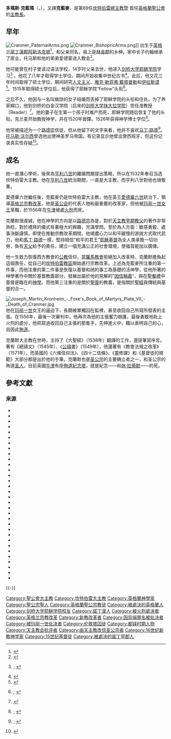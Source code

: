 {{NoteTA
|T=zh-hans:托马斯·克兰麦;zh-hk:多瑪斯克藍瑪;zh-tw:湯瑪斯·克蘭默;
|1=zh-hans:托马斯·克兰麦;zh-hk:多瑪斯克藍瑪;zh-tw:湯瑪斯·克蘭默;
|2=zh:多瑪斯;zh-hans:托马斯;zh-hk:多瑪斯;zh-tw:湯瑪斯;
|3=zh:克藍瑪;zh-hans:克兰麦;zh-hk:克藍瑪;zh-tw:克蘭默;
}}
{{Infobox Christian leader
| honorific-prefix = 

The Right Reverend and Right Honourable
| name = Thomas Cranmer
| archbishop_of = [[英格蘭聖公會|英格蘭聖公會]][[主教長|主教長]]
| image = Thomas_Cranmer.png
| caption = 
| enthroned =  1533年12月3日<ref>{{Harvnb|Ridley|1962|p=70}}; {{Harvnb|MacCulloch|1996|p=106}}</ref>
| ended =  1555年12月4日
| predecessor = [[威廉·沃勒姆|威廉·沃勒姆]]
| church = [[英格兰教会|英格兰教会]]
| diocese = [[坎特伯雷教区|坎特伯雷教区]]
| successor = [[雷吉纳尔德·博勒|雷吉纳尔德·博勒]]
| ordination =
| consecration = 1533年3年30日
| consecrated_by = [[约翰·朗兰德|约翰·朗兰德]]
| birth_date = 1489年7月2日
| birth_place = {{flag|Kingdom of England}}[[诺丁汉郡|诺丁汉郡]][[阿斯洛克顿|阿斯洛克顿]]
| death_date = 1556年3月21日
| death_place = {{flag|Kingdom of England}}[[牛津|牛津]]
| alma_mater = [[剑桥大学耶稣学院|剑桥大学耶稣学院]]
| religion =[[羅拉德派|羅拉德派]]
| profession = [[主教|主教]]
| venerated = [[圣公会|圣公会]]
}}

'''多瑪斯·克藍瑪'''（{{lang-en|Thomas Cranmer}}，{{bd|1489年|7月2日|1556年|3月21日|catIdx=Cranmer}}），又譯'''克藍麥'''，是第69任[[坎特伯雷大主教|坎特伯雷總主教]]暨 首任[[英格蘭聖公會|英格蘭聖公會]]的[[主教長|主教長]]。

==早年==
[[File:Cranmer_PaternalArms.png|thumb]]
[[File:Cranmer_BishopricArms.png|thumb]]]]
出生于[[英格兰|英格兰]][[諾丁漢郡|諾丁漢郡]][[阿斯洛克顿|阿斯洛克顿]]<ref>{{Harvnb|Ridley|1962|p=13}}</ref>，和父亲同名，祖上是[[林肯郡|林肯郡]]的乡绅{{sfn|Hirst|1934|p=2}}。家中长子约翰继承了家业，托马斯和他的弟弟爱德蒙进入教会<ref>{{Harvnb|MacCulloch|1996|p=109}}</ref>。

他可能曾在村子里读过语法学校，14岁时父亲去世，他进入[[剑桥大学耶稣学院|剑桥大学耶稣学院]]学习<ref>{{Harvnb|Ridley|1962|pp=13–15}}; {{Harvnb|MacCulloch|1996|pp=7–15}}</ref> 。他花了八年才取得学士学位，期间开始收集中世纪古书<ref>{{Harvnb|Selwyn|1993|pp=63–65}}</ref>。此后，他又花三年时间取得了硕士学位，期间研究[[人文主义|人文主义]]、[[雅克·勒菲弗·戴塔普勒|雅克·勒菲弗·戴塔普勒]]和[[伊拉斯谟|伊拉斯谟]]<ref>{{acad|id=CRNR503T|name=Cranmer, Thomas}}</ref>。1515年取得硕士学位后，他获得了耶稣学院“Fellow”头衔<ref>{{Harvnb|Ridley|1962|p=16}}; {{Harvnb|MacCulloch|1996|pp=19–21}}</ref>。

之后不久，他因与一名叫做琼的女子结婚而丢掉了耶稣学院的头衔和住处。为了养家糊口，他到剑桥的白金汉学院（后来的[[剑桥大学抹大拉学院|剑桥大学抹大拉学院]]）担任准教授（Reader）<ref>{{Harvnb|MacCulloch|1996|p=21}}</ref>。他的妻子在生第一个孩子时难产而死，耶稣学院随后恢复了他的头衔。克兰麦开始教授神学，并在1520年晉鐸。1526年获得神学博士学位<ref>{{Harvnb|Ridley|1962|pp=16–20}}; {{Harvnb|MacCulloch|1996|pp=21–23}}</ref>。

他常被描述为一个[[路德宗|路德宗]]信徒，但从他留下的文字来看，他并不喜欢[[马丁·路德|马丁·路德]]<ref>{{Harvnb|Bernard|2005|p=506}}; {{Harvnb|MacCulloch|1996|pp=23–33}}</ref>。[[托马斯·沃尔西|托马斯·沃尔西]]曾选他出使神圣罗马帝国。有记录显示他曾出使西班牙，但这份记录真实性存疑<ref>{{Harvnb|MacCulloch|2016|pp=xi}}</ref>。

==成名==
他一直潛心學術，後來為[[亨利八世|亨利八世]]的離婚問題提出策略，所以在1532年奉召当选坎特伯雷大主教。他在[[亨利八世|亨利八世]]統治期間，一直是大主教，而亨利八世對他也很敬重。

愛德華六世繼任後，克藍麥仍是坎特伯雷大主教，他在英王[[愛德華六世|愛德華六世]]統治下，領導[[英格兰宗教改革|英格兰宗教改革]]，他是[[圣公会|圣公会]]的代表人物和最重要的改革家，但他被[[玛丽一世_(英格兰)|玛丽一世女王]]革職，於1556年在[[牛津|牛津]]被處[[火刑|火刑]]而死。

克蘭默很虔誠，他在神學的方向是以[[路德宗|路德宗]]為是，對於[[教父_(基督教歷史)|天主教早期教父]]的著作非常熟稔，對於禮拜的儀式有著極大的興趣，充滿學問。至於為人方面：敏感勇毅、處事決斷謹慎。即使在推動宗教改革期間，他竭盡心力以和平緩慢的游說方式取代武力，他和[[馬丁·路德|馬丁·路德]]一樣，堅持相信“和平的君王”[[耶穌基督|耶穌基督]]為全人类承擔一切功勞，負有[[天父|天父]]給予的責任，建立一個充滿公正的社會環境，使福音能加以廣傳。

他一生致力恢復西方教會的[[公教|公教]]信仰，當[[羅馬教會|羅馬教會]]拒絕加入改革時，克蘭默擔負起這個責任，從自己的[[坎特伯雷教區|坎特伯雷教區]]開始進行宗教改革。上述為克藍麥所注重的第一件事，而他注重的第二件事是恢復以基督和祂的事工為基礎的活神學，從他所著的神學著作中關於基督教義部分，發展出屬於他的見解的“[[因信稱義|因信稱義]]”，與在[[聖餐禮|聖餐禮]]中基督是臨在的[[神學|神學]]。而他第三注重的是關於[[聖靈|聖靈]]的教義，是指關於[[聖經|聖經]]與傳統與基督的合一。

[[File:Joseph_Martin_Kronheim_-_Foxe's_Book_of_Martyrs_Plate_VII_-_Death_of_Cranmer.jpg|thumb]]
他在[[玛丽一世_(英格兰)|玛丽一世]]女王的逼迫下，長期被單獨囚在監裡，甚至收回自己所寫所發表的主張。在1556年，最後一次審判中，他再次為他的主張奮力辯護，最後勇敢地赴上火刑的處分，他把寫過收回自己主張的那隻手，先伸進火中，藉以表明自己的心，且因此[[殉道|殉道]]。

克蘭默大主教在世時，主持了《大聖經》（1538年）翻譯的工作，還提筆寫序言。著有《總禱文》（1545年）、《[[公禱書|公禱書]]》（1549年），他還著有《教會法規之改革》（1571年），而英國的《六條信仰法》、《四十二信條》、《靈修課》和《基督徒的規範》大部分都是出於他的手筆。克蘭默也是[[圣公宗|圣公宗]]的主要确立者之一，和圣公宗的殉道[[圣人|圣人]]。目前英國[[牛津|牛津]]有座[[殉道紀念塔|殉道紀念塔]]，就是紀念{{le|牛津殉道者|Oxford Martyrs|他和其他兩位殉道者}}——{{le|尼古拉斯·里德利|Nicholas Ridley (martyr)}}和[[休·拉蒂默|休·拉蒂默]]——的死。

== 參考文獻 ==
{{Reflist}}

===来源===
{{refbegin|30em|indent=yes}}
* {{cite journal|last1=Avis|first1=Paul|title=The Revision of the Ordinal in the Church of England 1550–2005|journal=Ecclesiology|volume=1|issue=2|year=2005|pages=95–110|issn=1744-1366|doi=10.1177/1744136605051929}}
* {{cite book  | last = Ayris | first = Paul | contribution = God's Vicegerent and Christ's Vicar: the Relationship between the Crown and the Archbishopric of Canterbury, 1533–53 | date=1993a | editor-last =Ayris | editor-first =Paul | editor2-last =Selwyn | editor2-first =David | title =Thomas Cranmer: Churchman and Scholar | place =Woodbridge, Suffolk, UK | publisher =[[Boydell_&_Brewer|The Boydell Press]] | isbn =0-85115-549-9}}
* {{cite book  | last = Ayris | first = Paul | contribution = Canon Law Studies | date=1993b | editor-last =Ayris | editor-first =Paul | editor2-last =Selwyn | editor2-first =David | title =Thomas Cranmer: Churchman and Scholar | place =Woodbridge, Suffolk, UK | publisher =Boydell & Brewer|The Boydell Press | isbn =0-85115-549-9}}
* {{cite journal|last1=Ayris|first1=Paul|title=The Correspondence of Thomas Cranmer, Archbishop of Canterbury, and his English Audience 1533-54|journal=Reformation & Renaissance Review|volume=3|issue=1|year=2001|pages=9–33|issn=1462-2459|doi=10.1558/rrr.v0i3.9|s2cid=170741842}}
* {{cite journal|last1=Ayris|first1=Paul|title=The Public Career of Thomas Cranmer|journal=Reformation & Renaissance Review|volume=4|issue=1|year=2002|pages=75–125|issn=1462-2459|doi=10.1558/rrr.v0i4.75|s2cid=145396417}}
* {{cite book | editor-last =Bagchi | editor-first =David V. N. | editor2-last = Steinmetz | editor2-first = David Curtis | title =The Cambridge Companion to Reformation Theology | year =2004 | place =Cambridge | publisher =Cambridge University Press | isbn=0-521-77662-7 }}
* {{cite book | last = Bernard | first =G. W. | title =The King's Reformation: Henry VIII and the Remaking of the English Church | url = https://archive.org/details/kingsreformation00bern | publisher =Yale University Press | year =2005 | place = London  | isbn = 0-300-12271-3}}
* {{cite book|last=Brown|first=Cornelius|author-link=|title=A History of Nottinghamshire|url=https://archive.org/details/ahistorynotting00browgoog|year=1891|publisher=E. Stock|chapter=Ch VIII}}
* {{cite journal  | last = Coleman-Norton | first = P. R. | title = The Correspondence of S. John Chrysostom (With Special Reference to His Epistles to Pope S. Innocent I) | url = https://archive.org/details/sim_classical-philology_1929-07_24_3/page/279 | journal=Classical Philology |volume= 24 |number= 3 | year =1929  | doi = 10.1086/361140  | page = 279| s2cid = 162281389 }}
* {{cite book  | last = Dowling | first = Maria | author-link =  |contribution = Cranmer as Humanist Reformer | year =1993 | editor-last =Ayris | editor-first =Paul | editor2-last =Selwyn | editor2-first =David | title =Thomas Cranmer: Churchman and Scholar | place =Woodbridge, Suffolk, UK | publisher =[[Boydell_&_Brewer|The Boydell Press]] | isbn =0-85115-549-9}}
* {{cite book  | last = Hall | first = Basil| contribution = Cranmer's Relations with Erasmianism and Lutheranism | date=1993a | editor-last =Ayris | editor-first =Paul | editor2-last =Selwyn | editor2-first =David | title =Thomas Cranmer: Churchman and Scholar | place =Woodbridge, Suffolk, UK | publisher =[[Boydell_&_Brewer|The Boydell Press]] | isbn =0-85115-549-9}}
* {{cite book  | last = Hall | first = Basil| contribution = Cranmer, the Eucharist, and the Foreign Divines in the Reign of Edward VI | date=1993b | editor-last =Ayris | editor-first =Paul | editor2-last =Selwyn | editor2-first =David | title =Thomas Cranmer: Churchman and Scholar | place =Woodbridge, Suffolk, UK | publisher =[[Boydell_&_Brewer|The Boydell Press]] | isbn =0-85115-549-9}}
* {{cite book  | last = Heinze | first = Rudolph W. | contribution = 'I pray God to grant that I may endure to the end': A New Look at the Martyrdom of Thomas Cranmer | year =1993 | editor-last =Ayris | editor-first =Paul | editor2-last =Selwyn | editor2-first =David | title =Thomas Cranmer: Churchman and Scholar | place =Woodbridge, Suffolk, UK | publisher =[[Boydell_&_Brewer|The Boydell Press]] | isbn =0-85115-549-9 }}
* {{cite journal|last=Hirst|first=Rev E, (Vicar of St. Paul’s Stockport)|title=Archbishop Cranmer|journal=Churchman Journal|volume=48|issue=2|date=1934|page=2|url=http://archive.churchsociety.org/churchman/documents/cman_048_2_hirst.pdf|access-date=7 November 2018|archive-date=7 November 2018|archive-url=https://web.archive.org/web/20181107054309/http://archive.churchsociety.org/churchman/documents/cman_048_2_hirst.pdf|url-status=live}}
* {{cite book | editor-last =Howell | editor-first =Thomas Bayly | title =A Complete Collection of State Trials and Proceedings for High Treason and Other Crimes and Misdemeanors from the Earliest Period to the Year 1783 | url =https://archive.org/details/acompletecollec14jardgoog | year =1816 | place =London | publisher =T. C. Hansard | oclc =3815652 }}
* {{cite book  | last = Loades | first = David | contribution = Thomas Cranmer and John Dudley: An Uneasy Alliance, 1549–1553| year =1993 | editor-last =Ayris | editor-first =Paul | editor2-last =Selwyn | editor2-first =David | title =Thomas Cranmer: Churchman and Scholar | place =Woodbridge, Suffolk, UK | publisher =[[Boydell_&_Brewer|The Boydell Press]] | isbn =0-85115-549-9}}
* {{cite book | last = Loades | first =David M. | title =Intrigue and Treason: The Tudor Court, 1547–1558 | publisher =Pearson Longman | year =2004 | place = Harlow, England| isbn = 0-582-77226-5}}
* {{cite book | last =MacCulloch | first =Diarmaid | author-link =| title =Thomas Cranmer: A Life | publisher =[[Yale_University_Press|Yale University Press]] | year =1996 | place =London | isbn =0-300-06688-0 | url-access =registration | url =https://archive.org/details/thomascranmerlif0000macc }}
*{{cite book|last=MacCulloch|first=Diarmaid|authorlink=|title=All Things Made New: The Reformation and Its Legacy|url=https://books.google.com/books?id=N3TADAAAQBAJ|year=2016|publisher=Oxford University Press|isbn=978-0-19-061682-3|access-date=2021-09-27|archive-date=2021-10-11|archive-url=https://web.archive.org/web/20211011211835/https://books.google.com/books?id=N3TADAAAQBAJ|dead-url=no}}
* {{cite book|last=Marshall|first=Peter|title=Heretics and Believers: A History of the English Reformation|url=https://books.google.com/books?id=M7S_DgAAQBAJ&pg=PA397|year=2017|publisher=Yale University Press|isbn=978-0-300-17062-7|access-date=2021-09-27|archive-date=2021-09-27|archive-url=https://web.archive.org/web/20210927064521/https://books.google.com/books?id=M7S_DgAAQBAJ&pg=PA397|dead-url=no}}
* {{cite encyclopedia | editor-last =Matthew | editor-first =H. C. G. | editor2-last =Harrison | editor2-first =Brian Howard | title =Oxford Dictionary of National Biography | date =2004 | place =Oxford | publisher =[[Oxford_University_Press|Oxford University Press]] | oclc =56568095}}
* {{cite book|last=Mills|first=Jon|editor-first=John|editor-last=Partridge|title=Interfaces in Language|chapter-url=https://books.google.com/books?id=xF4nBwAAQBAJ&pg=PA189|year=2010|publisher=Cambridge Scholars Publishing|isbn=978-1-4438-2433-0|chapter=Genocide and Ethnocide: The Suppression of the Cornish Language|access-date=2021-09-27|archive-date=2021-09-27|archive-url=https://web.archive.org/web/20210927064515/https://books.google.com/books?id=xF4nBwAAQBAJ&pg=PA189|dead-url=no}}
* {{cite book | last = Null | first =Ashley | title =Thomas Cranmer's Doctrine of Repentance: Renewing the Power to Love | publisher =[[Oxford_University_Press|Oxford University Press]] | year =2006 | place = Oxford  | isbn = 0-19-827021-6}}
* {{cite book  | last = Overell | first = Anne | title = Italian reform and English Reformations, c.1535-c.1585 | year =2008 | place = Farnham, Surrey, UK | publisher = [[Ashgate_Publishing|Ashgate Publishing]] | isbn = 978-0-7546-5579-4}}
* {{cite book|author-link=|last=Perceval|first=Arthur Philip|title=An Apology for the Doctrine of Apostolical Succession: With an Appendix, on the English Orders.|edition=second|location=London|publisher=Rivington|date=1841|url=https://archive.org/details/anapologyfordoc00socigoog}}
* {{cite book | last =Ridley | first =Jasper | author-link =| title =Thomas Cranmer | url =https://archive.org/details/thomascranmer0000ridl | url-access =registration | publisher =[[Clarendon_Press|Clarendon Press]] | year =1962 | place =Oxford | oclc =398369 }}
* {{cite book  | last =Robinson | first =Ian  | title =The Establishment of Modern English Prose in the Reformation and the Enlightenment  | publisher =[[Cambridge_University_Press|Cambridge University Press]] | year =1998 | place =Cambridge | isbn = 0-521-48088-4}}
* {{cite book | last = Schofield | first =John | title =The Rise & Fall of Thomas Cromwell | url = https://archive.org/details/risefallofthomas0000scho | publisher =The History Press | year =2008 | place = Stroud, England | isbn = 978-0-7524-4604-2}}
* {{cite book  | last = Selwyn | first = D. G.| contribution = Cranmer's Library | year =1993 | editor-last =Ayris | editor-first =Paul | editor2-last =Selwyn | editor2-first =David | title =Thomas Cranmer: Churchman and Scholar | place =Woodbridge, Suffolk, UK | publisher =The Boydell Press | isbn =0-85115-549-9}}
* {{cite book  | last = Spinks | first = Bryan D. | chapter= Treasures Old and New: A Look at Some of Thomas Cranmer's Methods of Liturgical Compilation | year=1993 | editor-last=Ayris | editor-first=Paul | editor2-last =Selwyn | editor2-first =David | title=Thomas Cranmer: Churchman and Scholar | place=Woodbridge, Suffolk, UK | publisher=[[Boydell_&_Brewer|The Boydell Press]] | isbn =0-85115-549-9}}
* {{cite book  | last = Stevenson | first = Kenneth W.| contribution = Cranmer's Marriage Vow: Its Place in the Tradition | year =1993 | editor-last =Ayris | editor-first =Paul | editor2-last =Selwyn | editor2-first =David | title =Thomas Cranmer: Churchman and Scholar | place =Woodbridge, Suffolk, UK | publisher =The Boydell Press | isbn =0-85115-549-9 }}
* {{cite book|last=Strype|first=John|title=Historical and Biographical Works: Memorials of Thomas Cranmer|chapter=Chapter 28|chapter-url=https://books.google.com/books?id=cJVIAAAAMAAJ&pg=PA181|orig-year=1544|date=1840|access-date=2021-09-27|archive-date=2021-10-10|archive-url=https://web.archive.org/web/20211010103402/https://books.google.com/books?id=cJVIAAAAMAAJ&pg=PA181|dead-url=no}}
{{refend}}

{{-}}
{{Authority control}}

{{DEFAULTSORT:Cranmer, Thomas}}
[[Category:聖公會大主教|Category:聖公會大主教]]
[[Category:坎特伯雷大主教|Category:坎特伯雷大主教]]
[[Category:英格蘭神學家|Category:英格蘭神學家]]
[[Category:聖公宗聖人|Category:聖公宗聖人]]
[[Category:英格蘭聖公宗教徒|Category:英格蘭聖公宗教徒]]
[[Category:被處決的英格蘭人|Category:被處決的英格蘭人]]
[[Category:剑桥大学耶稣学院校友|Category:剑桥大学耶稣学院校友]]
[[Category:諾丁漢人|Category:諾丁漢人]]
[[Category:被火刑處決者|Category:被火刑處決者]]
[[Category:英格兰宗教改革|Category:英格兰宗教改革]]
[[Category:新教改革者|Category:新教改革者]]
[[Category:因异端罪名被处决者|Category:因异端罪名被处决者]]
[[Category:被玛丽一世处决者|Category:被玛丽一世处决者]]
[[Category:伦敦塔囚徒|Category:伦敦塔囚徒]]
[[Category:都铎时期人物|Category:都铎时期人物]]
[[Category:天主教会批评者|Category:天主教会批评者]]
[[Category:由天主教改信圣公宗者|Category:由天主教改信圣公宗者]]
[[Category:16世纪新教神学家|Category:16世纪新教神学家]]
[[Category:15世纪基督徒|Category:15世纪基督徒]]
[[Category:被處決的諾丁罕郡人|Category:被處決的諾丁罕郡人]]